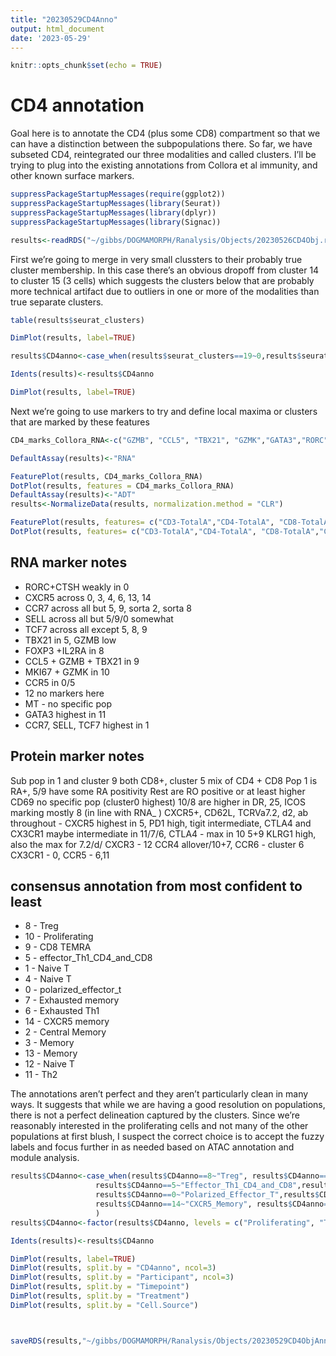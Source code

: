 ```yaml
---
title: "20230529CD4Anno"
output: html_document
date: '2023-05-29'
---
```


```r
knitr::opts_chunk$set(echo = TRUE)
```

# CD4 annotation

Goal here is to annotate the CD4 (plus some CD8) compartment so that we can have a distinction between the subpopulations there. So far, we have subseted CD4, reintegrated our three modalities and called clusters. I'll be trying to plug into the existing annotations from Collora et al immunity, and other known surface markers. 

```r
suppressPackageStartupMessages(require(ggplot2))
suppressPackageStartupMessages(library(Seurat))
suppressPackageStartupMessages(library(dplyr))
suppressPackageStartupMessages(library(Signac))

results<-readRDS("~/gibbs/DOGMAMORPH/Ranalysis/Objects/20230526CD4Obj.rds")

```

First we're going to merge in very small clussters to their probably true cluster membership. In this case there's an obvious dropoff from cluster 14 to cluster 15 (3 cells) which suggests the clusters below that are probably more technical artifact due to outliers in one or more of the modalities than true separate clusters. 

```r
table(results$seurat_clusters)

DimPlot(results, label=TRUE)

results$CD4anno<-case_when(results$seurat_clusters==19~0,results$seurat_clusters==18~0,results$seurat_clusters==17~2,results$seurat_clusters==16~7,results$seurat_clusters==15~0,T~as.numeric(results$seurat_clusters)-1 )

Idents(results)<-results$CD4anno

DimPlot(results, label=TRUE)


```

Next we're going to use markers to try and define local maxima or clusters that are marked by these features 

```r
CD4_marks_Collora_RNA<-c("GZMB", "CCL5", "TBX21", "GZMK","GATA3","RORC", "CTSH","FOXP3", "IL2RA","MKI67", "CXCR5", "CCR7", "SELL", "TCF7", "mt")

DefaultAssay(results)<-"RNA"

FeaturePlot(results, CD4_marks_Collora_RNA)
DotPlot(results, features = CD4_marks_Collora_RNA)
DefaultAssay(results)<-"ADT"
results<-NormalizeData(results, normalization.method = "CLR")

FeaturePlot(results, features= c("CD3-TotalA","CD4-TotalA", "CD8-TotalA","CD45RA-TotalA","CD45RO-TotalA", "CD25-TotalA","CD69-TotalA","HLA-DR-DP-DQ-TotalA","CD185-TotalA", "CD279-TotalA", "TIGIT-TotalA", "CD62L-TotalA", "CD152-TotalA", "KLRG1-TotalA", "TCRVa7.2-TotalA","TCRVd2-TotalA", "TCRab-TotalA", "CX3CR1-TotalA","CD194-TotalA","CD196-TotalA" , "CD278-TotalA", "CD183-TotalA", "CD195-TotalA"), min.cutoff = 'q5', max.cutoff = 'q95', reduction="umap")
DotPlot(results, features= c("CD3-TotalA","CD4-TotalA", "CD8-TotalA","CD45RA-TotalA","CD45RO-TotalA", "CD25-TotalA","CD69-TotalA","HLA-DR-DP-DQ-TotalA","CD185-TotalA", "CD279-TotalA", "TIGIT-TotalA", "CD62L-TotalA", "CD152-TotalA", "KLRG1-TotalA", "TCRVa7.2-TotalA","TCRVd2-TotalA", "TCRab-TotalA", "CX3CR1-TotalA","CD194-TotalA","CD196-TotalA" , "CD278-TotalA", "CD183-TotalA", "CD195-TotalA"))+theme(axis.text.x = element_text(vjust=0.4,angle = 90))
```

## RNA marker notes
* RORC+CTSH weakly  in 0
* CXCR5 across 0, 3, 4, 6, 13, 14
* CCR7 across all but 5, 9, sorta 2, sorta 8 
* SELL across all but 5/9/0 somewhat 
* TCF7 across all except 5, 8, 9
* TBX21 in 5, GZMB low  
* FOXP3 +IL2RA in 8
* CCL5 + GZMB + TBX21 in 9 
* MKI67 + GZMK in 10 
* CCR5 in 0/5
* 12 no markers here 
* MT - no specific pop
* GATA3 highest in 11  
* CCR7, SELL, TCF7 highest in 1 

## Protein marker notes 

Sub pop in 1 and cluster 9 both CD8+, cluster 5 mix of CD4 + CD8 
Pop 1 is RA+, 5/9 have some RA positivity 
Rest are RO positive or at least higher 
CD69 no specific pop (cluster0 highest) 10/8 are higher in DR, 25, ICOS marking mostly 8 (in line with RNA_ )
CXCR5+, CD62L, TCRVa7.2, d2, ab throughout - CXCR5 highest in 5, 
PD1 high, tigit intermediate, CTLA4 and CX3CR1 maybe intermediate  in 11/7/6, CTLA4 - max in 10 
5+9 KLRG1 high, also the max for 7.2/d/ 
CXCR3 - 12
CCR4 allover/10+7, CCR6 - cluster 6 
CX3CR1 - 0,
CCR5 - 6,11  

## consensus annotation from most confident to least 

* 8 - Treg 
* 10 - Proliferating 
* 9 - CD8 TEMRA 
* 5 - effector_Th1_CD4_and_CD8
* 1 - Naive T 
* 4 - Naive T
* 0 - polarized_effector_t
* 7 - Exhausted memory 
* 6 - Exhausted Th1 
* 14 - CXCR5 memory 
* 2 - Central Memory 
* 3 - Memory
* 13 - Memory
* 12 - Naive T
* 11 - Th2

The annotations aren't perfect and they aren't particularly clean in many ways. It suggests that while we are having a good resolution on populations, there is not a perfect delineation captured by the clusters. Since we're reasonably interested in the proliferating cells and not many of the other populations at first blush, I suspect the correct choice is to accept the fuzzy labels and focus further in as needed based on ATAC annotation and module analysis. 

```r

results$CD4anno<-case_when(results$CD4anno==8~"Treg", results$CD4anno==10~"Proliferating", results$CD4anno==9~"CD8_TEMRA",
                   results$CD4anno==5~"Effector_Th1_CD4_and_CD8",results$CD4anno==1~"Naive_T_1",results$CD4anno==4~"Naive_T_2",
                   results$CD4anno==0~"Polarized_Effector_T",results$CD4anno==7~"Exhausted_Memory",results$CD4anno==6~"Exhausted_Th1",
                   results$CD4anno==14~"CXCR5_Memory", results$CD4anno==2~"Central_Memory", results$CD4anno==3~"Memory_T_1", results$CD4anno==12~"Naive_T_3", results$CD4anno==11~"Th2", results$CD4anno==13~"Memory_T_2", 
                   )
results$CD4anno<-factor(results$CD4anno, levels = c("Proliferating", "Treg","Polarized_Effector_T", "Exhausted_Th1", "Exhausted_Memory", "Effector_Th1_CD4_and_CD8", "CD8_TEMRA","Th2","CXCR5_Memory","Central_Memory", "Memory_T_1", "Memory_T_2", "Naive_T_1", "Naive_T_2", "Naive_T_3"  ))

Idents(results)<-results$CD4anno

DimPlot(results, label=TRUE)
DimPlot(results, split.by = "CD4anno", ncol=3)
DimPlot(results, split.by = "Participant", ncol=3)
DimPlot(results, split.by = "Timepoint")
DimPlot(results, split.by = "Treatment")
DimPlot(results, split.by = "Cell.Source")



saveRDS(results,"~/gibbs/DOGMAMORPH/Ranalysis/Objects/20230529CD4ObjAnno.rds")

```